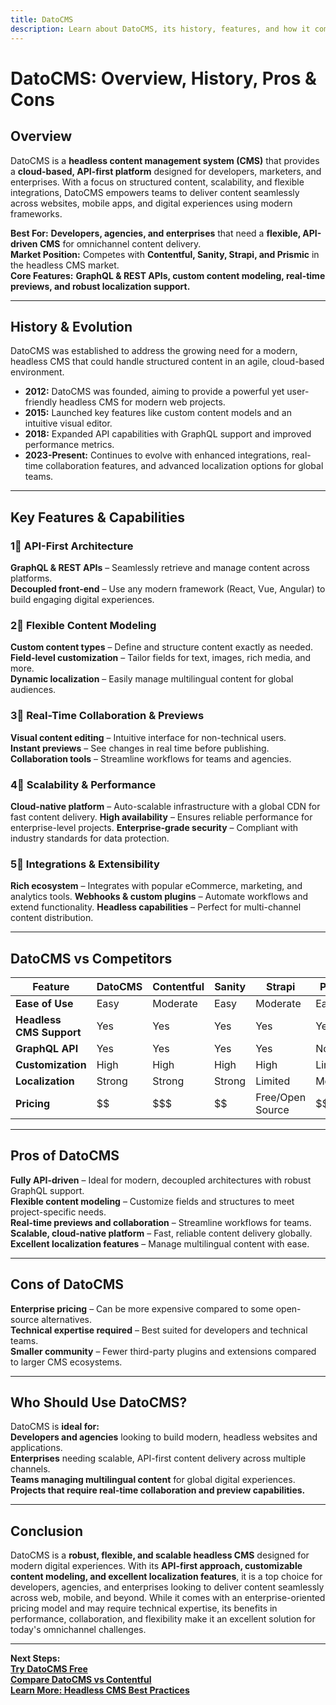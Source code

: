 ```yaml
---
title: DatoCMS  
description: Learn about DatoCMS, its history, features, and how it compares to other headless CMS platforms.
---
```


# **DatoCMS: Overview, History, Pros & Cons**

## **Overview**  
DatoCMS is a **headless content management system (CMS)** that provides a **cloud-based, API-first platform** designed for developers, marketers, and enterprises. With a focus on structured content, scalability, and flexible integrations, DatoCMS empowers teams to deliver content seamlessly across websites, mobile apps, and digital experiences using modern frameworks.

 **Best For:** **Developers, agencies, and enterprises** that need a **flexible, API-driven CMS** for omnichannel content delivery.  
 **Market Position:** Competes with **Contentful, Sanity, Strapi, and Prismic** in the headless CMS market.  
 **Core Features:** **GraphQL & REST APIs, custom content modeling, real-time previews, and robust localization support.**

---

## **History & Evolution**  
DatoCMS was established to address the growing need for a modern, headless CMS that could handle structured content in an agile, cloud-based environment.

- **2012:** DatoCMS was founded, aiming to provide a powerful yet user-friendly headless CMS for modern web projects.
- **2015:** Launched key features like custom content models and an intuitive visual editor.
- **2018:** Expanded API capabilities with GraphQL support and improved performance metrics.
- **2023-Present:** Continues to evolve with enhanced integrations, real-time collaboration features, and advanced localization options for global teams.

---

## **Key Features & Capabilities**

### **1⃣ API-First Architecture**  
 **GraphQL & REST APIs** – Seamlessly retrieve and manage content across platforms.  
 **Decoupled front-end** – Use any modern framework (React, Vue, Angular) to build engaging digital experiences.

### **2⃣ Flexible Content Modeling**  
 **Custom content types** – Define and structure content exactly as needed.  
 **Field-level customization** – Tailor fields for text, images, rich media, and more.  
 **Dynamic localization** – Easily manage multilingual content for global audiences.

### **3⃣ Real-Time Collaboration & Previews**  
 **Visual content editing** – Intuitive interface for non-technical users.  
 **Instant previews** – See changes in real time before publishing.
 **Collaboration tools** – Streamline workflows for teams and agencies.

### **4⃣ Scalability & Performance**  
 **Cloud-native platform** – Auto-scalable infrastructure with a global CDN for fast content delivery.
 **High availability** – Ensures reliable performance for enterprise-level projects.
 **Enterprise-grade security** – Compliant with industry standards for data protection.

### **5⃣ Integrations & Extensibility**  
 **Rich ecosystem** – Integrates with popular eCommerce, marketing, and analytics tools.
 **Webhooks & custom plugins** – Automate workflows and extend functionality.
 **Headless capabilities** – Perfect for multi-channel content distribution.

---

## **DatoCMS vs Competitors**

| Feature                  | DatoCMS    | Contentful | Sanity    | Strapi      | Prismic    |
|--------------------------|------------|------------|-----------|-------------|------------|
| **Ease of Use**          |  Easy    |  Moderate |  Easy   |  Moderate  |  Easy    |
| **Headless CMS Support** |  Yes     |  Yes     |  Yes    |  Yes      |  Yes     |
| **GraphQL API**          |  Yes     |  Yes     |  Yes    |  Yes      |  No      |
| **Customization**        |  High    |  High    |  High   |  High     |  Limited |
| **Localization**         |  Strong  |  Strong  |  Strong |  Limited  |  Moderate|
| **Pricing**              | $$         | $$$        | $$        | Free/Open Source | $$    |

---

## **Pros of DatoCMS**  
 **Fully API-driven** – Ideal for modern, decoupled architectures with robust GraphQL support.  
 **Flexible content modeling** – Customize fields and structures to meet project-specific needs.  
 **Real-time previews and collaboration** – Streamline workflows for teams.  
 **Scalable, cloud-native platform** – Fast, reliable content delivery globally.  
 **Excellent localization features** – Manage multilingual content with ease.

---

## **Cons of DatoCMS**  
 **Enterprise pricing** – Can be more expensive compared to some open-source alternatives.  
 **Technical expertise required** – Best suited for developers and technical teams.  
 **Smaller community** – Fewer third-party plugins and extensions compared to larger CMS ecosystems.
  
---

## **Who Should Use DatoCMS?**  
DatoCMS is **ideal for:**  
 **Developers and agencies** looking to build modern, headless websites and applications.  
 **Enterprises** needing scalable, API-first content delivery across multiple channels.  
 **Teams managing multilingual content** for global digital experiences.  
 **Projects that require real-time collaboration and preview capabilities.**

---

## **Conclusion**  
DatoCMS is a **robust, flexible, and scalable headless CMS** designed for modern digital experiences. With its **API-first approach, customizable content modeling, and excellent localization features**, it is a top choice for developers, agencies, and enterprises looking to deliver content seamlessly across web, mobile, and beyond. While it comes with an enterprise-oriented pricing model and may require technical expertise, its benefits in performance, collaboration, and flexibility make it an excellent solution for today's omnichannel challenges.

---

 **Next Steps:**  
 **[Try DatoCMS Free](https://www.datocms.com/)**  
 **[Compare DatoCMS vs Contentful](#)**  
 **[Learn More: Headless CMS Best Practices](#)**
